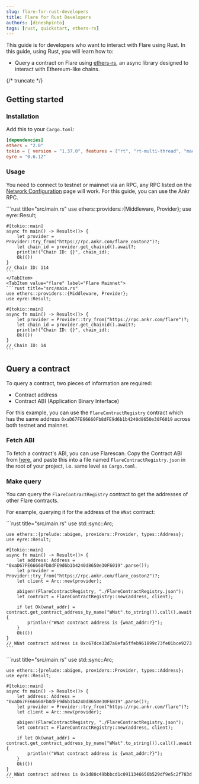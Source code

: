 ```yaml
---
slug: flare-for-rust-developers
title: Flare for Rust Developers
authors: [dineshpinto]
tags: [rust, quickstart, ethers-rs]
---
```



This guide is for developers who want to interact with Flare using Rust. In this guide, using Rust, you will learn how to:

- Query a contract on Flare using [ethers-rs](https://github.com/gakonst/ethers-rs), an async library designed to interact with Ethereum-like chains.

{/* truncate */}

## Getting started

### Installation

Add this to your `Cargo.toml`:

```toml title="Cargo.toml"
[dependencies]
ethers = "2.0"
tokio = { version = "1.37.0", features = ["rt", "rt-multi-thread", "macros"] }
eyre = "0.6.12"
```

### Usage

You need to connect to testnet or mainnet via an RPC, any RPC listed on the [Network Configuration](../docs/flare/configuration#configuration) page will work. For this guide, you can use the Ankr RPC.

<Tabs groupId="network">
  <TabItem value="coston2" label="Coston2 Testnet" default>
    ```rust title="src/main.rs"
    use ethers::providers::{Middleware, Provider};
    use eyre::Result;

    #[tokio::main]
    async fn main() -> Result<()> {
        let provider = Provider::try_from("https://rpc.ankr.com/flare_coston2")?;
        let chain_id = provider.get_chainid().await?;
        println!("Chain ID: {}", chain_id);
        Ok(())
    }
    // Chain ID: 114
    ```
    </TabItem>
    <TabItem value="flare" label="Flare Mainnet">
    ```rust title="src/main.rs"
    use ethers::providers::{Middleware, Provider};
    use eyre::Result;

    #[tokio::main]
    async fn main() -> Result<()> {
        let provider = Provider::try_from("https://rpc.ankr.com/flare")?;
        let chain_id = provider.get_chainid().await?;
        println!("Chain ID: {}", chain_id);
        Ok(())
    }
    // Chain ID: 14
    ```

  </TabItem>
</Tabs>

## Query a contract

To query a contract, two pieces of information are required:

- Contract address
- Contract ABI (Application Binary Interface)

For this example, you can use the `FlareContractRegistry` contract which has the same address `0xaD67FE66660Fb8dFE9d6b1b4240d8650e30F6019` across both testnet and mainnet.

### Fetch ABI

To fetch a contract's ABI, you can use Flarescan. Copy the Contract ABI from [here](https://flarescan.com/address/0xaD67FE66660Fb8dFE9d6b1b4240d8650e30F6019/contract/14/code#abi), and paste this into a file named `FlareContractRegistry.json` in the root of your project, i.e. same level as `Cargo.toml`.

### Make query

You can query the `FlareContractRegistry` contract to get the addresses of other Flare contracts.

For example, querying it for the address of the `WNat` contract:

<Tabs groupId="network">
  <TabItem value="coston2" label="Coston2 Testnet" default>
    ```rust title="src/main.rs"
    use std::sync::Arc;

    use ethers::{prelude::abigen, providers::Provider, types::Address};
    use eyre::Result;

    #[tokio::main]
    async fn main() -> Result<()> {
        let address: Address = "0xaD67FE66660Fb8dFE9d6b1b4240d8650e30F6019".parse()?;
        let provider = Provider::try_from("https://rpc.ankr.com/flare_coston2")?;
        let client = Arc::new(provider);

        abigen!(FlareContractRegistry, "./FlareContractRegistry.json");
        let contract = FlareContractRegistry::new(address, client);

        if let Ok(wnat_addr) = contract.get_contract_address_by_name("WNat".to_string()).call().await {
            println!("WNat contract address is {wnat_addr:?}");
        }
        Ok(())
    }
    // WNat contract address is 0xc67dce33d7a8efa5ffeb961899c73fe01bce9273
    ```

  </TabItem>
  <TabItem value="flare" label="Flare Mainnet">
    ```rust title="src/main.rs"
    use std::sync::Arc;

    use ethers::{prelude::abigen, providers::Provider, types::Address};
    use eyre::Result;

    #[tokio::main]
    async fn main() -> Result<()> {
        let address: Address = "0xaD67FE66660Fb8dFE9d6b1b4240d8650e30F6019".parse()?;
        let provider = Provider::try_from("https://rpc.ankr.com/flare")?;
        let client = Arc::new(provider);

        abigen!(FlareContractRegistry, "./FlareContractRegistry.json");
        let contract = FlareContractRegistry::new(address, client);

        if let Ok(wnat_addr) = contract.get_contract_address_by_name("WNat".to_string()).call().await {
            println!("WNat contract address is {wnat_addr:?}");
        }
        Ok(())
    }
    // WNat contract address is 0x1d80c49bbbcd1c0911346656b529df9e5c2f783d
    ```

  </TabItem>
</Tabs>
